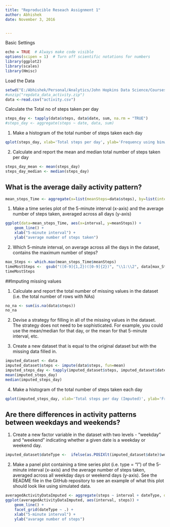 ---
title: "Reproducible Reseach Assignment 1"
author: Abhishek
date: November 3, 2016


---



Basic Settings



```{r}
echo = TRUE  # Always make code visible
options(scipen = 1)  # Turn off scientific notations for numbers
library(ggplot2)
library(scales)
library(Hmisc)
```

Load the Data 
```{r}
setwd("E:/Abhishek/Personal/Analytics/John Hopkins Data Science/Courses/Course 5 Reproducible Research/Week 2/Assignment and Practice")
#unzip("repdata_data_activity.zip")
data <-read.csv("activity.csv")
```

Calculate the Total no of steps taken per day
```{r}
steps_day <- tapply(data$steps, data$date, sum, na.rm = "TRUE")
#steps_day <- aggregate(steps ~ date, data, sum)
```

1. Make a histogram of the total number of steps taken each day

```{r}
qplot(steps_day, xlab='Total steps per day', ylab='Frequency using binwith 500', binwidth=500)
```

2. Calculate and report the mean and median total number of steps taken per day

```{r}
steps_day_mean <- mean(steps_day)
steps_day_median <- median(steps_day)
```

## What is the average daily activity pattern?

```{r}
mean_steps_Time <- aggregate(x=list(meanSteps=data$steps), by=list(interval=data$interval), FUN=mean, na.rm=TRUE)

```

1. Make a time series plot  of the 5-minute interval (x-axis) and the average number of steps taken, averaged across all days (y-axis)

```{r}
ggplot(data=mean_steps_Time, aes(x=interval, y=meanSteps)) +
    geom_line() +
    xlab("5-minute interval") +
    ylab("average number of steps taken") 

```



2. Which 5-minute interval, on average across all the days in the dataset, contains the maximum number of steps?



```{r}
max_Steps <- which.max(mean_steps_Time$meanSteps)
timeMostSteps <-  gsub("([0-9]{1,2})([0-9]{2})", "\\1:\\2", data[max_Steps,'interval'])
timeMostSteps
```

##Imputing missing values

1. Calculate and report the total number of missing values in the dataset (i.e. the total number of rows with NAs)
```{r}
no_na <- sum(is.na(data$steps))
no_na
```
2. Devise a strategy for filling in all of the missing values in the dataset. The strategy does not need to be sophisticated. For example, you could use the mean/median for that day, or the mean for that 5-minute interval, etc.

3. Create a new dataset that is equal to the original dataset but with the missing data filled in.
```{r}

imputed_dataset <- data
imputed_dataset$steps <- impute(data$steps, fun=mean)
imputed_steps_day <- tapply(imputed_dataset$steps, imputed_dataset$date, sum)
mean(imputed_steps_day)
median(imputed_steps_day)
```

4. Make a histogram of the total number of steps taken each day

```{r}
qplot(imputed_steps_day, xlab='Total steps per day (Imputed)', ylab='Frequency using binwith 500', binwidth=500)
```

## Are there differences in activity patterns between weekdays and weekends?

1. Create a new factor variable in the dataset with two levels - "weekday" and "weekend" indicating whether a given date is a weekday or weekend day.

```{r}
imputed_dataset$dateType <-  ifelse(as.POSIXlt(imputed_dataset$date)$wday %in% c(0,6), 'weekend', 'weekday')
```

2. Make a panel plot containing a time series plot (i.e. type = "l") of the 5-minute interval (x-axis) and the average number of steps taken, averaged across all weekday days or weekend days (y-axis). See the README file in the GitHub repository to see an example of what this plot should look like using simulated data.

```{r}
averagedActivityDataImputed <- aggregate(steps ~ interval + dateType, data=imputed_dataset, mean)
ggplot(averagedActivityDataImputed, aes(interval, steps)) + 
    geom_line() + 
    facet_grid(dateType ~ .) +
    xlab("5-minute interval") + 
    ylab("avarage number of steps")
```
